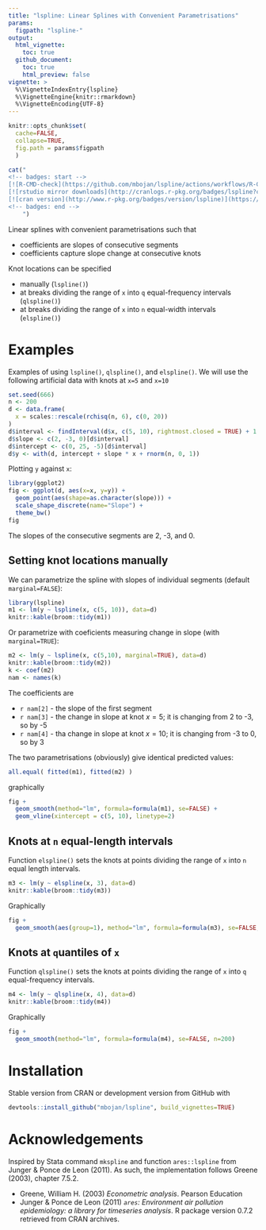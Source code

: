 ```yaml
---
title: "lspline: Linear Splines with Convenient Parametrisations"
params:
  figpath: "lspline-"
output: 
  html_vignette:
    toc: true
  github_document:
    toc: true
    html_preview: false
vignette: >
  %\VignetteIndexEntry{lspline}
  %\VignetteEngine{knitr::rmarkdown}
  %\VignetteEncoding{UTF-8}
---
```


```r
knitr::opts_chunk$set(
  cache=FALSE,
  collapse=TRUE,
  fig.path = params$figpath
  )
```

```r
cat("
<!-- badges: start -->
[![R-CMD-check](https://github.com/mbojan/lspline/actions/workflows/R-CMD-check.yaml/badge.svg)](https://github.com/mbojan/lspline/actions/workflows/R-CMD-check.yaml)
[![rstudio mirror downloads](http://cranlogs.r-pkg.org/badges/lspline?color=2ED968)](http://cranlogs.r-pkg.org/)
[![cran version](http://www.r-pkg.org/badges/version/lspline)](https://cran.r-project.org/package=lspline)
<!-- badges: end -->
    ")
```



Linear splines with convenient parametrisations such that

- coefficients are slopes of consecutive segments
- coefficients capture slope change at consecutive knots

Knot locations can be specified

- manually (`lspline()`)
- at breaks dividing the range of `x` into `q` equal-frequency intervals (`qlspline()`)
- at breaks dividing the range of `x` into `n` equal-width intervals (`elspline()`)



# Examples

Examples of using `lspline()`, `qlspline()`, and `elspline()`.
We will use the following artificial data with knots at `x=5` and `x=10`

```r
set.seed(666)
n <- 200
d <- data.frame(
  x = scales::rescale(rchisq(n, 6), c(0, 20))
)
d$interval <- findInterval(d$x, c(5, 10), rightmost.closed = TRUE) + 1
d$slope <- c(2, -3, 0)[d$interval]
d$intercept <- c(0, 25, -5)[d$interval]
d$y <- with(d, intercept + slope * x + rnorm(n, 0, 1))
```

Plotting `y` against `x`:

```r
library(ggplot2)
fig <- ggplot(d, aes(x=x, y=y)) + 
  geom_point(aes(shape=as.character(slope))) +
  scale_shape_discrete(name="Slope") +
  theme_bw()
fig
```

The slopes of the consecutive segments are 2, -3, and 0.




## Setting knot locations manually

We can parametrize the spline with slopes of individual segments (default `marginal=FALSE`):

```r
library(lspline)
m1 <- lm(y ~ lspline(x, c(5, 10)), data=d)
knitr::kable(broom::tidy(m1))
```

Or parametrize with coeficients measuring change in slope (with `marginal=TRUE`):

```r
m2 <- lm(y ~ lspline(x, c(5,10), marginal=TRUE), data=d)
knitr::kable(broom::tidy(m2))
k <- coef(m2)
nam <- names(k)
```

The coefficients are

- ``r nam[2]`` - the slope of the first segment
- ``r nam[3]`` - the change in slope at knot $x=5$; it is changing from 2 to -3, so by -5
- ``r nam[4]`` - tha change in slope at knot $x=10$; it is changing from -3 to 0, so by 3

The two parametrisations (obviously) give identical predicted values:

```r
all.equal( fitted(m1), fitted(m2) )
```

graphically

```r
fig +
  geom_smooth(method="lm", formula=formula(m1), se=FALSE) +
  geom_vline(xintercept = c(5, 10), linetype=2)
```




## Knots at `n` equal-length intervals

Function `elspline()` sets the knots at points dividing the range of `x` into `n` equal length intervals.

```r
m3 <- lm(y ~ elspline(x, 3), data=d)
knitr::kable(broom::tidy(m3))
```

Graphically

```r
fig +
  geom_smooth(aes(group=1), method="lm", formula=formula(m3), se=FALSE, n=200)
```




## Knots at `q`uantiles of `x`

Function `qlspline()` sets the knots at points dividing the range of `x` into `q` equal-frequency intervals.

```r
m4 <- lm(y ~ qlspline(x, 4), data=d)
knitr::kable(broom::tidy(m4))
```

Graphically

```r
fig +
  geom_smooth(method="lm", formula=formula(m4), se=FALSE, n=200)
```



# Installation

Stable version from CRAN or development version from GitHub with

```r
devtools::install_github("mbojan/lspline", build_vignettes=TRUE)
```




# Acknowledgements

Inspired by Stata command `mkspline` and function `ares::lspline` from Junger & Ponce de Leon (2011). As such, the implementation follows Greene (2003), chapter 7.5.2.

- Greene, William H. (2003) *Econometric analysis*. Pearson Education
- Junger & Ponce de Leon (2011) *`ares`: Environment air pollution epidemiology: a library for timeseries analysis*. R package version 0.7.2 retrieved from CRAN archives.
